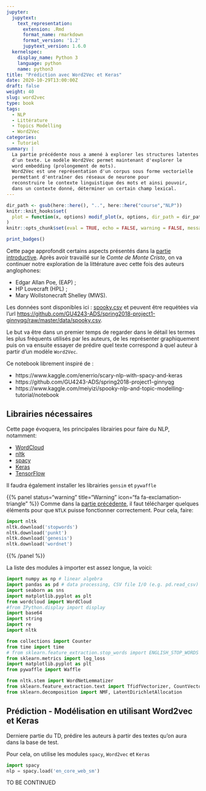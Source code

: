 ```yaml
---
jupyter:
  jupytext:
    text_representation:
      extension: .Rmd
      format_name: rmarkdown
      format_version: '1.2'
      jupytext_version: 1.6.0
  kernelspec:
    display_name: Python 3
    language: python
    name: python3
title: "Prédiction avec Word2Vec et Keras"
date: 2020-10-29T13:00:00Z
draft: false
weight: 40
slug: word2vec
type: book
tags:
  - NLP
  - Littérature
  - Topics Modelling
  - Word2Vec
categories:
  - Tutoriel
summary: |
  La partie précédente nous a amené à explorer les structures latentes
  d'un texte. Le modèle Word2Vec permet maintenant d'explorer le
  word embedding (prolongement de mots).
  Word2Vec est une représentation d'un corpus sous forme vectorielle
  permettant d'entraîner des réseaux de neurone pour
  reconstruire le contexte linguistique des mots et ainsi pouvoir,
  dans un contexte donné, déterminer un certain champ lexical.
---
```


```r
dir_path <- gsub(here::here(), "..", here::here("course","NLP"))
knitr::knit_hooks$set(
  plot = function(x, options) modif_plot(x, options, dir_path = dir_path)
)
knitr::opts_chunk$set(eval = TRUE, echo = FALSE, warning = FALSE, message = FALSE)
```

```r
print_badges()
```


Cette page approfondit certains aspects présentés dans la
[partie introductive](#nlp). Après avoir travaillé sur le
*Comte de Monte Cristo*, on va continuer notre exploration de la littérature
avec cette fois des auteurs anglophones:

* Edgar Allan Poe, (EAP) ;
* HP Lovecraft (HPL) ;
* Mary Wollstonecraft Shelley (MWS).

Les données sont disponibles ici : [spooky.csv](https://github.com/GU4243-ADS/spring2018-project1-ginnyqg/blob/master/data/spooky.csv) et peuvent être requétées via l'url 
<https://github.com/GU4243-ADS/spring2018-project1-ginnyqg/raw/master/data/spooky.csv>.

Le but va être dans un premier temps de regarder dans le détail les termes les plus fréquents utilisés par les auteurs, de les représenter graphiquement puis on va ensuite essayer de prédire quel texte correspond à quel auteur à partir d'un modèle `Word2Vec`.


Ce notebook librement inspiré de  : 

* https://www.kaggle.com/enerrio/scary-nlp-with-spacy-and-keras
* https://github.com/GU4243-ADS/spring2018-project1-ginnyqg
* https://www.kaggle.com/meiyizi/spooky-nlp-and-topic-modelling-tutorial/notebook

## Librairies nécessaires

Cette page évoquera, les principales librairies pour faire du NLP, notamment: 

* [WordCloud](https://github.com/amueller/word_cloud)
* [nltk](https://www.nltk.org/)
* [spacy](https://spacy.io/)
* [Keras](https://keras.io/)
* [TensorFlow](https://www.tensorflow.org/)

Il faudra également installer les librairies `gensim` et `pywaffle`

{{% panel status="warning" title="Warning" icon="fa fa-exclamation-triangle" %}}
Comme dans la [partie précédente](#nlp), il faut télécharger quelques éléments pour que `NTLK` puisse fonctionner correctement. Pour cela, faire:

~~~python
import nltk
nltk.download('stopwords')
nltk.download('punkt')
nltk.download('genesis')
nltk.download('wordnet')
~~~
{{% /panel %}}


La liste des modules à importer est assez longue, la voici:

```python
import numpy as np # linear algebra
import pandas as pd # data processing, CSV file I/O (e.g. pd.read_csv)
import seaborn as sns
import matplotlib.pyplot as plt
from wordcloud import WordCloud
#from IPython.display import display
import base64
import string
import re
import nltk

from collections import Counter
from time import time
# from sklearn.feature_extraction.stop_words import ENGLISH_STOP_WORDS as stopwords
from sklearn.metrics import log_loss
import matplotlib.pyplot as plt
from pywaffle import Waffle

from nltk.stem import WordNetLemmatizer
from sklearn.feature_extraction.text import TfidfVectorizer, CountVectorizer
from sklearn.decomposition import NMF, LatentDirichletAllocation
```

## Prédiction - Modélisation en utilisant Word2vec et Keras

Derniere partie du TD, prédire les auteurs à partir des textes
qu'on aura dans la base de test.

Pour cela, on utilise les modules `spacy`, `Word2vec` et `Keras`


```python
import spacy
nlp = spacy.load('en_core_web_sm')
```


TO BE CONTINUED
